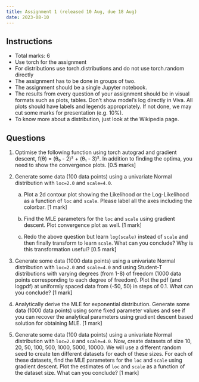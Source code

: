 ```yaml
---
title: Assignment 1 (released 10 Aug, due 18 Aug)
date: 2023-08-10
---
```


## Instructions

- Total marks: 6
- Use torch for the assignment
- For distributions use torch.distributions and do not use torch.random directly
- The assignment has to be done in groups of two.
- The assignment should be a single Jupyter notebook.
- The results from every question of your assignment should be in visual formats such as plots, tables. Don't show model's log directly in Viva. All plots should have labels and legends appropriately. If not done, we may cut some marks for presentation (e.g. 10%).
- To know more about a distribution, just look at the Wikipedia page. 


## Questions

1. Optimise the following function using torch autograd and gradient descent, f(θ) = (θ₀ - 2)² + (θ₁ - 3)². In addition to finding the optima, you need to show the convergence plots. [0.5 marks]

2. Generate some data (100 data points) using a univariate Normal distribution with `loc=2.0` and `scale=4.0`. 

    a. Plot a 2d contour plot showing the Likelihood or the Log-Likelihood as a function of `loc` and `scale`. Please label all the axes including the colorbar. [1 mark]
    
    b. Find the MLE parameters for the `loc` and `scale` using gradient descent. Plot convergence plot as well. [1 mark]

    c. Redo the above question but learn `log(scale)` instead of `scale` and then finally transform to learn `scale`. What can you conclude? Why is this transformation useful? [0.5 mark]

3. Generate some data (1000 data points) using a univariate Normal distribution with `loc=2.0` and `scale=4.0` and using Student-T distributions with varying degrees (from 1-8) of freedom (1000 data points corresponding to each degree of freedom). Plot the pdf (and logpdf) at uniformly spaced data from (-50, 50) in steps of 0.1. What can you conclude? [1 mark]

4. Analytically derive the MLE for exponential distribution. Generate some data (1000 data points) using some fixed parameter values and see if you can recover the analytical parameters using gradient descent based solution for obtaining MLE. [1 mark]

5. Generate some data (100 data points) using a univariate Normal distribution with `loc=2.0` and `scale=4.0`. Now, create datasets of size 10, 20, 50, 100, 500, 1000, 5000, 10000. We will use a different random seed to create ten different datasets for each of these sizes. For each of these datasets, find the MLE parameters for the `loc` and `scale` using gradient descent.  Plot the estimates of `loc` and `scale` as a function of the dataset size. What can you conclude? [1 mark]

